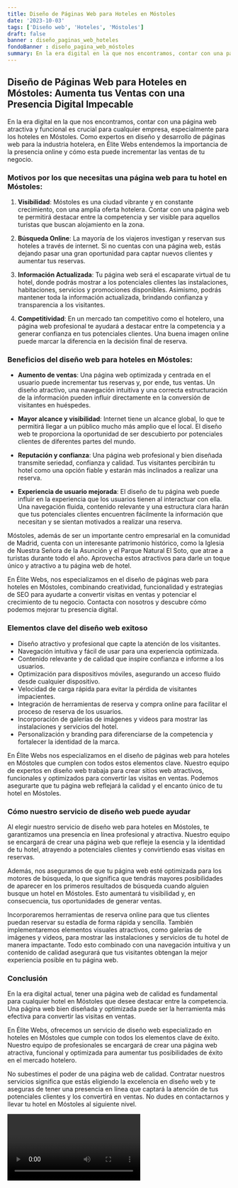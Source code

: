 ```yaml
---
title: Diseño de Páginas Web para Hoteles en Móstoles
date: '2023-10-03'
tags: ['Diseño web', 'Hoteles', 'Móstoles']
draft: false
banner : diseño_paginas_web_hoteles
fondoBanner : diseño_pagina_web_móstoles
summary: En la era digital en la que nos encontramos, contar con una página web atractiva y funcional es crucial para cualquier empresa, especialmente para los hoteles en Móstoles. Como expertos en diseño y desarrollo de páginas web para la industria hotelera, en Élite Webs entendemos la importancia de la presencia online y cómo esta puede incrementar las ventas de tu negocio.
---
```


## Diseño de Páginas Web para Hoteles en Móstoles: Aumenta tus Ventas con una Presencia Digital Impecable

En la era digital en la que nos encontramos, contar con una página web atractiva y funcional es crucial para cualquier empresa, especialmente para los hoteles en Móstoles. Como expertos en diseño y desarrollo de páginas web para la industria hotelera, en Élite Webs entendemos la importancia de la presencia online y cómo esta puede incrementar las ventas de tu negocio.

### Motivos por los que necesitas una página web para tu hotel en Móstoles:

1. **Visibilidad**: Móstoles es una ciudad vibrante y en constante crecimiento, con una amplia oferta hotelera. Contar con una página web te permitirá destacar entre la competencia y ser visible para aquellos turistas que buscan alojamiento en la zona.

2. **Búsqueda Online**: La mayoría de los viajeros investigan y reservan sus hoteles a través de internet. Si no cuentas con una página web, estás dejando pasar una gran oportunidad para captar nuevos clientes y aumentar tus reservas.

3. **Información Actualizada**: Tu página web será el escaparate virtual de tu hotel, donde podrás mostrar a los potenciales clientes las instalaciones, habitaciones, servicios y promociones disponibles. Asimismo, podrás mantener toda la información actualizada, brindando confianza y transparencia a los visitantes.

4. **Competitividad**: En un mercado tan competitivo como el hotelero, una página web profesional te ayudará a destacar entre la competencia y a generar confianza en tus potenciales clientes. Una buena imagen online puede marcar la diferencia en la decisión final de reserva.

### Beneficios del diseño web para hoteles en Móstoles:

- **Aumento de ventas**: Una página web optimizada y centrada en el usuario puede incrementar tus reservas y, por ende, tus ventas. Un diseño atractivo, una navegación intuitiva y una correcta estructuración de la información pueden influir directamente en la conversión de visitantes en huéspedes.

- **Mayor alcance y visibilidad**: Internet tiene un alcance global, lo que te permitirá llegar a un público mucho más amplio que el local. El diseño web te proporciona la oportunidad de ser descubierto por potenciales clientes de diferentes partes del mundo.

- **Reputación y confianza**: Una página web profesional y bien diseñada transmite seriedad, confianza y calidad. Tus visitantes percibirán tu hotel como una opción fiable y estarán más inclinados a realizar una reserva.

- **Experiencia de usuario mejorada**: El diseño de tu página web puede influir en la experiencia que los usuarios tienen al interactuar con ella. Una navegación fluida, contenido relevante y una estructura clara harán que tus potenciales clientes encuentren fácilmente la información que necesitan y se sientan motivados a realizar una reserva.

Móstoles, además de ser un importante centro empresarial en la comunidad de Madrid, cuenta con un interesante patrimonio histórico, como la Iglesia de Nuestra Señora de la Asunción y el Parque Natural El Soto, que atrae a turistas durante todo el año. Aprovecha estos atractivos para darle un toque único y atractivo a tu página web de hotel.

En Élite Webs, nos especializamos en el diseño de páginas web para hoteles en Móstoles, combinando creatividad, funcionalidad y estrategias de SEO para ayudarte a convertir visitas en ventas y potenciar el crecimiento de tu negocio. Contacta con nosotros y descubre cómo podemos mejorar tu presencia digital.

<GifSeo />

<Cta />

### Elementos clave del diseño web exitoso

- Diseño atractivo y profesional que capte la atención de los visitantes.
- Navegación intuitiva y fácil de usar para una experiencia optimizada.
- Contenido relevante y de calidad que inspire confianza e informe a los usuarios.
- Optimización para dispositivos móviles, asegurando un acceso fluido desde cualquier dispositivo.
- Velocidad de carga rápida para evitar la pérdida de visitantes impacientes.
- Integración de herramientas de reserva y compra online para facilitar el proceso de reserva de los usuarios.
- Incorporación de galerías de imágenes y videos para mostrar las instalaciones y servicios del hotel.
- Personalización y branding para diferenciarse de la competencia y fortalecer la identidad de la marca.

En Élite Webs nos especializamos en el diseño de páginas web para hoteles en Móstoles que cumplen con todos estos elementos clave. Nuestro equipo de expertos en diseño web trabaja para crear sitios web atractivos, funcionales y optimizados para convertir las visitas en ventas. Podemos asegurarte que tu página web reflejará la calidad y el encanto único de tu hotel en Móstoles.

### Cómo nuestro servicio de diseño web puede ayudar

Al elegir nuestro servicio de diseño web para hoteles en Móstoles, te garantizamos una presencia en línea profesional y atractiva. Nuestro equipo se encargará de crear una página web que refleje la esencia y la identidad de tu hotel, atrayendo a potenciales clientes y convirtiendo esas visitas en reservas.

Además, nos aseguramos de que tu página web esté optimizada para los motores de búsqueda, lo que significa que tendrás mayores posibilidades de aparecer en los primeros resultados de búsqueda cuando alguien busque un hotel en Móstoles. Esto aumentará tu visibilidad y, en consecuencia, tus oportunidades de generar ventas.

Incorporaremos herramientas de reserva online para que tus clientes puedan reservar su estadía de forma rápida y sencilla. También implementaremos elementos visuales atractivos, como galerías de imágenes y videos, para mostrar las instalaciones y servicios de tu hotel de manera impactante. Todo esto combinado con una navegación intuitiva y un contenido de calidad asegurará que tus visitantes obtengan la mejor experiencia posible en tu página web.

### Conclusión

En la era digital actual, tener una página web de calidad es fundamental para cualquier hotel en Móstoles que desee destacar entre la competencia. Una página web bien diseñada y optimizada puede ser la herramienta más efectiva para convertir las visitas en ventas.

En Élite Webs, ofrecemos un servicio de diseño web especializado en hoteles en Móstoles que cumple con todos los elementos clave de éxito. Nuestro equipo de profesionales se encargará de crear una página web atractiva, funcional y optimizada para aumentar tus posibilidades de éxito en el mercado hotelero.

No subestimes el poder de una página web de calidad. Contratar nuestros servicios significa que estás eligiendo la excelencia en diseño web y te aseguras de tener una presencia en línea que captará la atención de tus potenciales clientes y los convertirá en ventas. No dudes en contactarnos y llevar tu hotel en Móstoles al siguiente nivel.

<Video />

<CtaBot job='Hoteles' city='Móstoles'/>

<Gmaps query='Móstoles+españa+maps' />